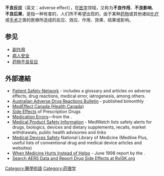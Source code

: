 {{medical}}
{{Expand language|time=2020-02-01}}
{{For|「不良反應」的消歧義|不良反應}}
{{not|副作用}}
'''不良反应'''（英文：adverse effect），在[[医学|医学]]领域，又称为'''不良作用'''、'''不良影响'''、'''不良后果'''，是指一种有害的，人们所不希望出现的，由于某种[[藥品|药物]]或其他诸如[[化学治疗|化疗]]或[[外科手术|手术]]之类的医療所造成的反应、效应、作用、效果、结果或影响。

== 参见 ==
*[[副作用|副作用]]
*[[病人安全|病人安全]]
*[[药物不良反应|药物不良反应]]

==外部連結==
* [http://psnet.ahrq.gov/ Patient Safety Network] {{Wayback|url=http://psnet.ahrq.gov/ |date=20160104175814 }} - includes a glossary and articles on adverse effects, drug reactions, medical error, iatrogenesis, among others.
* [https://web.archive.org/web/20050728153509/http://www.tga.gov.au/adr/aadrb.htm Australian Adverse Drug Reactions Bulletin] - published bimonthly
* [http://medeffectcanada.ca/ MedEffect Canada (Health Canada)]
* [https://web.archive.org/web/20121010115629/http://www.sideeffectsof.co/category/prescription-drug/ Side Effects] of Prescription Drugs
* [http://www.fda.gov/cder/drug/MedErrors/default.htm Medication Errors]{{Wayback|url=http://www.fda.gov/cder/drug/MedErrors/default.htm |date=20050206235805 }}—from the {{le|Food and Drug Administration (United States)}}.
* [http://www.fda.gov/medwatch/safety.htm Medical Product Safety Information] {{Wayback|url=http://www.fda.gov/medwatch/safety.htm |date=20090521193347 }} - MedWatch lists safety alerts for drugs, biologics, devices and dietary supplements, recalls, market withdrawals, public health advisories and links
* [http://www.nlm.nih.gov/medlineplus/drugandmedicaldevicesafety.html Medical Devices Safety] {{Wayback|url=http://www.nlm.nih.gov/medlineplus/drugandmedicaldevicesafety.html |date=20080706045130 }} National Library of Medicine (Medline Plus, useful lists of conventional drug and medical device articles and websites)
* [https://web.archive.org/web/20140202130747/http://www.agingresearch.org/content/article/detail/706/ When Medicine Hurts Instead of Helps] - June 1998 report by the {{le|Alliance for Aging Research}}.
* [http://RxISK.org Search AERS Data and Report Drug Side Effects at RxISK.org] {{Wayback|url=http://rxisk.org/ |date=20160110201714 }}

{{Medical harm}}
{{Unintended consequences}}
{{Med-stub}}

[[Category:醫學術語|Category:醫學術語]]
[[Category:药理学|Category:药理学]]